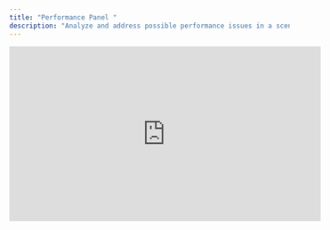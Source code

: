 ```yaml
---
title: "Performance Panel "
description: "Analyze and address possible performance issues in a scene to deliver the optimal device experience, every time."
---
```


<iframe width="560" height="315" src="https://www.youtube.com/embed/4JrmiEcUFCk?si=nrddBMFtIduiNPEh" title="YouTube video player" frameborder="0" allow="accelerometer; autoplay; clipboard-write; encrypted-media; gyroscope; picture-in-picture; web-share" referrerpolicy="strict-origin-when-cross-origin" allowfullscreen />

## What is performance?&#x20;

Performance is optimizing a the components of a scene so that it works smoothly on the intended device. It's a crucial part of the design process because, if a scene lags or glitches when played, it will not deliver the desired user experience.&#x20;

![](/images/performance-panel.png)

## Scene-level performance&#x20;

It’s important to have a high-level picture of how a scene performs as it's being designer. Below are the parts of the Performance Panel that help diagnose a scene's general performance.&#x20;

### Preview Bar&#x20;

<Tabs>
  <Tab title="Performance warning">
    The **Performance warning** icon (orange triangle next to Performance panel name) appears when the defined target device is at risk of being non-performant.

    ![](/images/performance-preview-bar.png)
  </Tab>

  <Tab title="Scene health metrics">
    When nothing is selected in the scene, the right side of the bottom right previews core performance health metrics for the entire scene.

    ![](/images/performance-scene-health.png)
  </Tab>
</Tabs>

### Performance overview&#x20;

Get a broad overview of the scenes Geometry, Materials, Lighting, and other asset properties. Make sure nothing in the scene is selected, then open the **Performance Panel**.

![](/images/performance-overview.png)

### Device dropdown&#x20;

Select the device dropdown on the right side of the opened Performance Panel to get a high-level overview of how the scene performs for each device. Select a device to get suggestions on how to optimize your scene for a specific device in the Opportunities section.

![](/images/performance-device-dropdown.png)

### Opportunities&#x20;

The Opportunities section provides recommendations for how to optimize a scene for a selected device. Use the Device dropdown to specific the device type.

![](/images/performance-opportunities.png)

## Asset-level performance

Assets are critical to a scene experience. However, assets are often the cause of poor performance when properties such as polycount and material size aren't monitored and optimized. The following parts of the Performance Panel can help analyze asset performance and identify potential risks.&#x20;

<Tabs>
  <Tab title="Object selection & overview">
    Select an object in the hierarchy to get an overview of its properties and performance in the Performance Panel. Multiple objects can be selected at once to give a combined overview.

    ![](/images/performance-object-selection-overview.png)
  </Tab>

  <Tab title="Object view">
    Gain insight into individual assets like geometry, materials, and others. Hover over individual attributes to view data or use the right-side viewport to get a visual representation.

    ![](/images/performance-object-view.png)
  </Tab>

  <Tab title="Right-side viewport">
    When a selected asset is being inspected in the Geometry or Materials sections, a viewport will appear on the right side to display the asset. This can be used to gather insight into the asset or link to other linked root properties.

    ![](/images/performance-right-viewport.png)
  </Tab>
</Tabs>

### Secondary selection

It's possible to select an object in a scene from within the Performance Panel's right-side viewport to get more context on it.&#x20;

<Tabs>
  <Tab title="Object selection">
    Within the right-side viewport, click the arrow icon in the top right corner to select an object in the scene.

    ![](/images/performance-secondary-object-select.png)
  </Tab>

  <Tab title="Instance selection">
    Oftentimes there's a component or material instance used multiple times in a scene. If you want to get more context on something, navigate to the right side viewport, however over it, and click the  **arrow** icon to “Select all in scene”.

    ![](/images/performance-secondary-instance-select.png)
  </Tab>
</Tabs>

###
